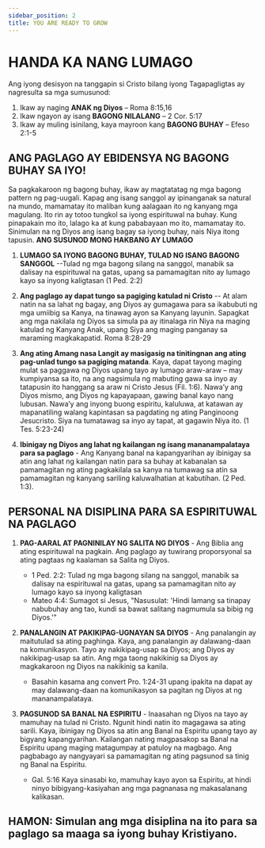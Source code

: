 ```yaml
---
sidebar_position: 2
title: YOU ARE READY TO GROW
---
```


# HANDA KA NANG LUMAGO

Ang iyong desisyon na tanggapin si Cristo bilang iyong Tagapagligtas ay nagresulta sa mga sumusunod:

1. Ikaw ay naging **ANAK ng Diyos** – Roma 8:15,16
2. Ikaw ngayon ay isang **BAGONG NILALANG** – 2 Cor. 5:17
3. Ikaw ay muling isinilang, kaya mayroon kang **BAGONG BUHAY** – Efeso 2:1-5

## ANG PAGLAGO AY EBIDENSYA NG BAGONG BUHAY SA IYO!

Sa pagkakaroon ng bagong buhay, ikaw ay magtatatag ng mga bagong pattern ng pag-uugali. Kapag ang isang sanggol ay ipinanganak sa natural na mundo, mamamatay ito maliban kung aalagaan ito ng kanyang mga magulang. Ito rin ay totoo tungkol sa iyong espirituwal na buhay. Kung pinapakain mo ito, lalago ka at kung pababayaan mo ito, mamamatay ito. Sinimulan na ng Diyos ang isang bagay sa iyong buhay, nais Niya itong tapusin. **ANG SUSUNOD MONG HAKBANG AY LUMAGO**

1. **LUMAGO SA IYONG BAGONG BUHAY, TULAD NG ISANG BAGONG SANGGOL** --Tulad ng mga bagong silang na sanggol, manabik sa dalisay na espirituwal na gatas, upang sa pamamagitan nito ay lumago kayo sa inyong kaligtasan (1 Ped. 2:2)

2. **Ang paglago ay dapat tungo sa pagiging katulad ni Cristo** -- At alam natin na sa lahat ng bagay, ang Diyos ay gumagawa para sa ikabubuti ng mga umiibig sa Kanya, na tinawag ayon sa Kanyang layunin. Sapagkat ang mga nakilala ng Diyos sa simula pa ay itinalaga rin Niya na maging katulad ng Kanyang Anak, upang Siya ang maging panganay sa maraming magkakapatid. Roma 8:28-29

3. **Ang ating Amang nasa Langit ay masigasig na tinitingnan ang ating pag-unlad tungo sa pagiging matanda**. Kaya, dapat tayong maging mulat sa paggawa ng Diyos upang tayo ay lumago araw-araw – may kumpiyansa sa ito, na ang nagsimula ng mabuting gawa sa inyo ay tatapusin ito hanggang sa araw ni Cristo Jesus (Fil. 1:6). Nawa’y ang Diyos mismo, ang Diyos ng kapayapaan, gawing banal kayo nang lubusan. Nawa’y ang inyong buong espiritu, kaluluwa, at katawan ay mapanatiling walang kapintasan sa pagdating ng ating Panginoong Jesucristo. Siya na tumatawag sa inyo ay tapat, at gagawin Niya ito. (1 Tes. 5:23-24)

4. **Ibinigay ng Diyos ang lahat ng kailangan ng isang mananampalataya para sa paglago** - Ang Kanyang banal na kapangyarihan ay ibinigay sa atin ang lahat ng kailangan natin para sa buhay at kabanalan sa pamamagitan ng ating pagkakilala sa kanya na tumawag sa atin sa pamamagitan ng kanyang sariling kaluwalhatian at kabutihan. (2 Ped. 1:3).

## PERSONAL NA DISIPLINA PARA SA ESPIRITUWAL NA PAGLAGO

1. **PAG-AARAL AT PAGNINILAY NG SALITA NG DIYOS** - Ang Biblia ang ating espirituwal na pagkain. Ang paglago ay tuwirang proporsyonal sa ating pagtaas ng kaalaman sa Salita ng Diyos.

   - 1 Ped. 2:2: Tulad ng mga bagong silang na sanggol, manabik sa dalisay na espirituwal na gatas, upang sa pamamagitan nito ay lumago kayo sa inyong kaligtasan
   - Mateo 4:4: Sumagot si Jesus, "Nasusulat: 'Hindi lamang sa tinapay nabubuhay ang tao, kundi sa bawat salitang nagmumula sa bibig ng Diyos.'"

2. **PANALANGIN AT PAKIKIPAG-UGNAYAN SA DIYOS** - Ang panalangin ay maitutulad sa ating paghinga. Kaya, ang panalangin ay dalawang-daan na komunikasyon. Tayo ay nakikipag-usap sa Diyos; ang Diyos ay nakikipag-usap sa atin. Ang mga taong nakikinig sa Diyos ay magkakaroon ng Diyos na nakikinig sa kanila.

   - Basahin kasama ang convert Pro. 1:24-31 upang ipakita na dapat ay may dalawang-daan na komunikasyon sa pagitan ng Diyos at ng mananampalataya.

3. **PAGSUNOD SA BANAL NA ESPIRITU** - Inaasahan ng Diyos na tayo ay mamuhay na tulad ni Cristo. Ngunit hindi natin ito magagawa sa ating sarili. Kaya, ibinigay ng Diyos sa atin ang Banal na Espiritu upang tayo ay bigyang kapangyarihan. Kailangan nating magpasakop sa Banal na Espiritu upang maging matagumpay at patuloy na magbago. Ang pagbabago ay nangyayari sa pamamagitan ng ating pagsunod sa tinig ng Banal na Espiritu.

   - Gal. 5:16 Kaya sinasabi ko, mamuhay kayo ayon sa Espiritu, at hindi ninyo bibigyang-kasiyahan ang mga pagnanasa ng makasalanang kalikasan.

## HAMON: Simulan ang mga disiplina na ito para sa paglago sa maaga sa iyong buhay Kristiyano.
